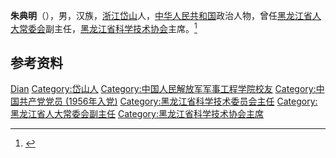 '''朱典明'''（{{bd|1935年|9月|}}），男，汉族，[[浙江|浙江]][[岱山|岱山]]人，[[中华人民共和国|中华人民共和国]]政治人物，曾任[[黑龙江省人大常委会|黑龙江省人大常委会]]副主任，[[黑龙江省科学技术协会|黑龙江省科学技术协会]]主席。<ref>{{Cite book|title=中华人民共和国职官志|author=何虎生, 李耀东, 向常福主编|publisher=中国社会出版社|year=2003|isbn=9787800883934|location=北京|pages=}}</ref>

== 参考资料 ==
{{reflist}}

{{中国人物小作品}}

{{Authority control}}
{{DEFAULTSORT:Zhu朱}}
[[Category:朱姓|Dian]]
[[Category:岱山人|Category:岱山人]]
[[Category:中国人民解放军军事工程学院校友|Category:中国人民解放军军事工程学院校友]]
[[Category:中国共产党党员_(1956年入党)|Category:中国共产党党员 (1956年入党)]]
[[Category:黑龙江省科学技术委员会主任|Category:黑龙江省科学技术委员会主任]]
[[Category:黑龙江省人大常委会副主任|Category:黑龙江省人大常委会副主任]]
[[Category:黑龙江省科学技术协会主席|Category:黑龙江省科学技术协会主席]]